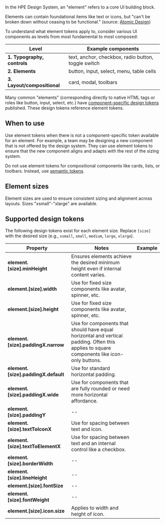 
In the HPE Design System, an "element" refers to a core UI building block.

Elements can contain foundational items like text or icons, but "can't be broken down without ceasing to be functional." (source: [Atomic Design](https://atomicdesign.bradfrost.com/chapter-2/))

To understand what element tokens apply to, consider various UI components as levels from most fundamental to most composed:

| Level                       | Example components                                  |
| --------------------------- | --------------------------------------------------- |
| **1. Typography, controls** | text, anchor, checkbox, radio button, toggle switch |
| **2. Elements**             | button, input, select, menu, table cells            |
| **3. Layout/compositional** | card, modal, toolbars                               |

Many common "elements" (corresponding directly to native HTML tags or roles like button, input, select, etc.) have [component-specific design tokens](/design-tokens/how-to-read-design-tokens#component) published. These design tokens reference element tokens.

## When to use

Use element tokens when there is not a component-specific token available for an element. For example, a team may be designing a new component that is not offered by the design system. They can use element tokens to ensure that the new component aligns and adapts with the rest of the sizing system.

Do not use element tokens for compositional components like cards, lists, or toolbars. Instead, use [semantic tokens](/design-tokens/overview#semantic-tokens).

## Element sizes

Element sizes are used to ensure consistent sizing and alignment across layouts. Sizes "xsmall"-"xlarge" are available.

## Supported design tokens

The following design tokens exist for each element size. Replace `[size]` with the desired size (e.g., `xsmall`, `small`, `medium`, `large`, `xlarge`).

| Property                            | Notes                                                                                                                                      | Example                                   |
| ----------------------------------- | ------------------------------------------------------------------------------------------------------------------------------------------ | ----------------------------------------- |
| **element.[size].minHeight**        | Ensures elements achieve the desired minimum height even if internal content varies.                                                       | <ElementToken token="ElementToken" />     |
| **element.[size].width**            | Use for fixed size components like avatar, spinner, etc.                                                                                   | <ElementToken token="width" />            |
| **element.[size].height**           | Use for fixed size components like avatar, spinner, etc.                                                                                   | <ElementToken token="height" />           |
| **element.[size].paddingX.narrow**  | Use for components that should have equal horizontal and vertical padding. Often this applies to square components like icon-only buttons. | <ElementToken token="paddingX.narrow" />  |
| **element.[size].paddingX.default** | Use for standard horizontal padding.                                                                                                       | <ElementToken token="paddingX.default" /> |
| **element.[size].paddingX.wide**    | Use for components that are fully rounded or need more horizontal affordance.                                                              | <ElementToken token="paddingX.wide" />    |
| **element.[size].paddingY**         | --                                                                                                                                         | <ElementToken token="paddingY" />         |
| **element.[size].textToIconX**      | Use for spacing between text and icon.                                                                                                     | <ElementToken token="textToIconX" />      |
| **element.[size].textToElementX**   | Use for spacing between text and an internal control like a checkbox.                                                                      | <ElementToken token="textToElementX" />   |
| **element.[size].borderWidth**      | --                                                                                                                                         | <ElementToken token="borderWidth" />      |
| **element.[size].lineHeight**       | --                                                                                                                                         | <ElementToken token="lineHeight" />       |
| **element.[size].fontSize**         | --                                                                                                                                         | <ElementToken token="fontSize" />         |
| **element.[size].fontWeight**       | --                                                                                                                                         | <ElementToken token="fontWeight" />       |
| **element.[size].icon.size**        | Applies to width and height of icon.                                                                                                       | <ElementToken token="icon.size" />        |
